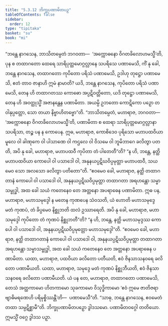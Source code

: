 ```yaml
---
title: "5.3.12 ဘိက္ခုပဏာမိတပဉှ"
tableOfContents: false
sidebar:
  order: 12
type: "tipitaka"
basket: "su"
book: "mi"
---
```



<DynamicBreadcrumb />

<Division number="149" book="mi" e="ch" v="28">

<Paragraph number="847" book="mi">
“ဘန္တေ နာဂသေန, ဘာသိတမ္ပေတံ ဘဂဝတာ—  ‘အက္ကောဓနော ဝိဂတခိလောဟမသ္မီ’တိ, ပုန စ တထာဂတော ထေရေ သာရိပုတ္တမောဂ္ဂလ္လာနေ သပရိသေ ပဏာမေသိ, ကိံ နု ခေါ, ဘန္တေ နာဂသေန, တထာဂတော ကုပိတော ပရိသံ ပဏာမေသိ, ဥဒါဟု တုဋ္ဌော ပဏာမေသိ, ဧတံ တာဝ ဇာနာဟိ ဣမံ နာမာတိ? ယဒိ, ဘန္တေ နာဂသေန, ကုပိတော ပရိသံ ပဏာမေသိ, တေန ဟိ တထာဂတဿ ကောဓော အပ္ပဋိဝတ္တိတော, ယဒိ တုဋ္ဌော ပဏာမေသိ, တေန ဟိ အဝတ္ထုသ္မိံ အဇာနန္တေန ပဏာမိတာ. အယမ္ပိ ဥဘတော ကောဋိကော ပဉှော တဝါနုပ္ပတ္တော, သော တယာ နိဗ္ဗာဟိတဗ္ဗော”တိ.
</Paragraph>

<Paragraph number="848" book="mi">
“ဘာသိတမ္ပေတံ, မဟာရာဇ, ဘဂဝတာ—  ‘အက္ကောဓနော ဝိဂတခိလောဟမသ္မီ’တိ, ပဏာမိတာ စ ထေရာ သာရိပုတ္တမောဂ္ဂလ္လာနာ သပရိသာ, တဉ္စ ပန န ကောပေန. ဣဓ, မဟာရာဇ, ကောစိဒေဝ ပုရိသော မဟာပထဝိယာ မူလေ ဝါ ခါဏုကေ ဝါ ပါသာဏေ ဝါ ကဌလေ ဝါ ဝိသမေ ဝါ ဘူမိဘာဂေ ခလိတွာ ပတတိ, အပိ နု ခေါ, မဟာရာဇ, မဟာပထဝီ ကုပိတာ တံ ပါတေတီ”တိ? “န ဟိ, ဘန္တေ, နတ္ထိ မဟာပထဝိယာ ကောပေါ ဝါ ပသာဒေါ ဝါ, အနုနယပ္ပဋိဃဝိပ္ပမုတ္တာ မဟာပထဝီ, သယမေဝ သော အလသော ခလိတွာ ပတိတော”တိ. “ဧဝမေဝ ခေါ, မဟာရာဇ, နတ္ထိ တထာဂတာနံ ကောပေါ ဝါ ပသာဒေါ ဝါ, အနုနယပ္ပဋိဃဝိပ္ပမုတ္တာ တထာဂတာ အရဟန္တော သမ္မာသမ္ဗုဒ္ဓါ, အထ ခေါ သယံ ကတေနေဝ တေ အတ္တနော အပရာဓေန ပဏာမိတာ.
</Paragraph>

<Paragraph number="849" book="mi">
ဣဓ ပန, မဟာရာဇ, မဟာသမုဒ္ဒေါ န မတေန ကုဏပေန သံဝသတိ, ယံ ဟောတိ မဟာသမုဒ္ဒေ မတံ ကုဏပံ, တံ ခိပ္ပမေဝ နိစ္ဆုဘတိ ထလံ ဥဿာရေတိ. အပိ နု ခေါ, မဟာရာဇ, မဟာသမုဒ္ဒေါ ကုပိတော တံ ကုဏပံ နိစ္ဆုဘတီ”တိ? “န ဟိ, ဘန္တေ, နတ္ထိ မဟာသမုဒ္ဒဿ ကောပေါ ဝါ ပသာဒေါ ဝါ, အနုနယပ္ပဋိဃဝိပ္ပမုတ္တော မဟာသမုဒ္ဒေါ”တိ. “ဧဝမေဝ ခေါ, မဟာရာဇ, နတ္ထိ တထာဂတာနံ ကောပေါ ဝါ ပသာဒေါ ဝါ, အနုနယပ္ပဋိဃဝိပ္ပမုတ္တာ တထာဂတာ အရဟန္တော သမ္မာသမ္ဗုဒ္ဓါ, အထ ခေါ သယံ ကတေနေဝ တေ အတ္တနော အပရာဓေန ပဏာမိတာ.
</Paragraph>

<Paragraph number="850" book="mi">
ယထာ, မဟာရာဇ, ပထဝိယာ ခလိတော ပတီယတိ, ဧဝံ ဇိနသာသနဝရေ ခလိတော ပဏာမီယတိ. ယထာ, မဟာရာဇ, သမုဒ္ဒေ မတံ ကုဏပံ နိစ္ဆုဘီယတိ, ဧဝံ ဇိနသာသနဝရေ ခလိတော ပဏာမီယတိ. ယံ ပန တေ, မဟာရာဇ, တထာဂတော ပဏာမေသိ, တေသံ အတ္ထကာမော ဟိတကာမော သုခကာမော ဝိသုဒ္ဓိကာမော ‘ဧဝံ ဣမေ ဇာတိဇရာဗျာဓိမရဏေဟိ ပရိမုစ္စိဿန္တီ’တိ—  ပဏာမေသီ”တိ. “သာဓု, ဘန္တေ နာဂသေန, ဧဝမေတံ တထာ သမ္ပဋိစ္ဆာမီ”တိ.

</Paragraph>
</Division>

<Paragraph number="851" type="center" book="mi">
ဘိက္ခုပဏာမိတပဉှော ဒွါဒသမော.



</Paragraph>

<Paragraph number="852" type="center" book="mi">
ပဏာမိတဝဂ္ဂေါ တတိယော.



</Paragraph>

<Paragraph number="853" type="center" book="mi">
ဣမသ္မိံ ဝဂ္ဂေ ဒွါဒသ ပဉှာ.
</Paragraph>